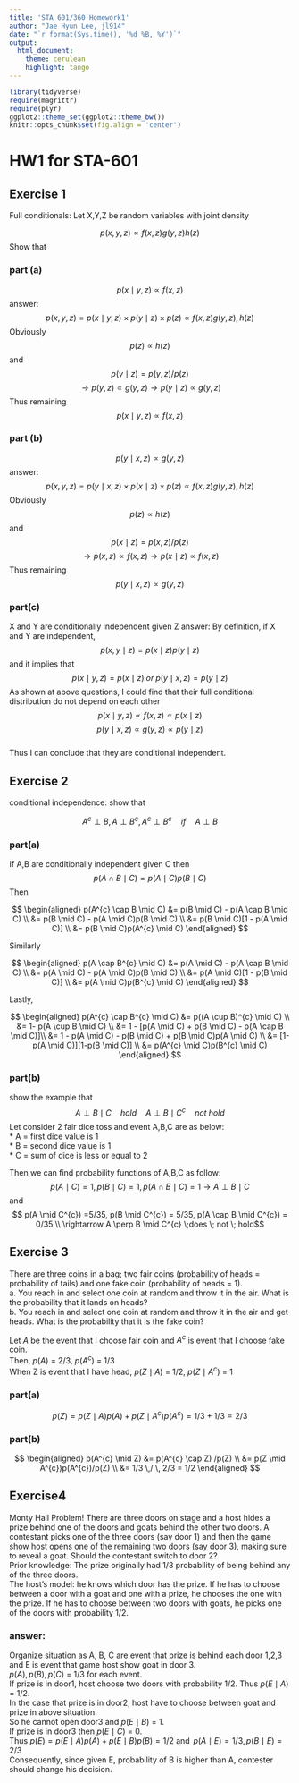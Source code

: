 ```yaml
---
title: 'STA 601/360 Homework1'
author: "Jae Hyun Lee, jl914"
date: "`r format(Sys.time(), '%d %B, %Y')`"
output: 
  html_document:
    theme: cerulean
    highlight: tango
---
```


```r
library(tidyverse)
require(magrittr)
require(plyr)
ggplot2::theme_set(ggplot2::theme_bw())
knitr::opts_chunk$set(fig.align = 'center')
```

# HW1 for STA-601


## Exercise 1
Full conditionals: Let X,Y,Z be random variables with joint density

$$
p(x,y,z) \propto f(x,z)g(y,z)h(z)
$$
Show that 

### part (a) 
$$
p(x \mid y,z) \propto f(x,z)
$$
answer: 
$$
p(x,y,z) = p(x \mid y,z) \times p(y \mid z) \times p(z) \propto f(x,z)g(y,z),h(z)
$$ 
Obviously 
$$ p(z) \propto h(z) $$ 
and 
$$p(y \mid z) = p(y,z) / p(z)$$ 
$$\rightarrow  p(y,z) \propto g(y,z) 
\rightarrow p(y \mid z) \propto g(y,z) 
$$ Thus remaining 
$$ p(x \mid y,z) \propto f(x,z) $$ 

### part (b) 
$$
p(y \mid x,z) \propto g(y,z)
$$
answer: 
$$
p(x,y,z) = p(y \mid x,z) \times p(x \mid z) \times p(z) \propto f(x,z)g(y,z),h(z)
$$ 
Obviously 
$$ p(z) \propto h(z)
$$ 
and 
$$p(x \mid z) = p(x,z) / p(z)
$$ 
$$
\rightarrow  p(x,z) \propto f(x,z) 
\rightarrow p(x \mid z) \propto f(x,z) 
$$ Thus remaining 
$$ p(y \mid x,z) \propto g(y,z) 
$$ 

### part(c\) 
X and Y are conditionally independent given Z
answer: 
By definition, if X and Y are independent,
$$ p(x,y \mid z) = p(x \mid z)p(y \mid z) $$ and it implies that
$$ p(x \mid y,z) = p(x \mid z) \;or\; p(y \mid x,z) = p(y \mid z) $$ As shown at above questions, I could find that their full conditional distribution do not depend on each other
$$ p(x \mid y,z) \propto f(x,z) \propto p(x \mid z) $$
$$ p(y \mid x,z) \propto g(y,z) \propto p(y \mid z) $$   
Thus I can conclude that they are conditional independent.




## Exercise 2
conditional independence: show that 

$$ A^{c} \perp B, A \perp B^{c}, A^{c} \perp B^{c}
\quad  if \quad A \perp B$$


### part(a)
If A,B are conditionally independent given C then
$$ p(A \cap B \mid C) = p(A \mid C)p(B \mid C)$$ Then

<!-- How to use aligned environment in LaTeX -->
$$
\begin{aligned}
p(A^{c} \cap B \mid C) &= p(B \mid C) - p(A \cap B \mid C) \\ 
&= p(B \mid C) - p(A \mid C)p(B \mid C) \\ 
&= p(B \mid C)[1 - p(A \mid C)] \\
&= p(B \mid C)p(A^{c} \mid C)
\end{aligned}
$$

Similarly 

$$
\begin{aligned}
p(A \cap B^{c} \mid C) &= p(A \mid C) - p(A \cap B \mid C) \\
&= p(A \mid C) - p(A \mid C)p(B \mid C) \\ 
&= p(A \mid C)[1 - p(B \mid C)] \\
&= p(A \mid C)p(B^{c} \mid C)
\end{aligned}
$$

Lastly,

$$ 
\begin{aligned}
p(A^{c} \cap B^{c} \mid C) &= p((A \cup B)^{c} \mid C) \\
&= 1- p(A \cup B \mid C) \\
&= 1 - [p(A \mid C) + p(B \mid C) - p(A \cap B \mid C)]\\
&= 1 - p(A \mid C) - p(B \mid C) + p(B \mid C)p(A \mid C) \\
&= [1-p(A \mid C)][1-p(B \mid C)] \\
&= p(A^{c} \mid C)p(B^{c} \mid C)
\end{aligned}
$$



### part(b)

show the example that 
$$ A \perp B \mid C \quad hold \quad A \perp B \mid C^{c} \quad not \; hold  $$
Let consider 2 fair dice toss and event A,B,C are as below:     
* A = first dice value is 1      
* B = second dice value is 1      
* C = sum of dice is less or equal to 2     

Then we can find probability functions of A,B,C as follow:     
$$ p(A \mid C) = 1, p(B \mid C) = 1, p(A \cap B \mid C) =1 \rightarrow A \perp B \mid C $$ and
$$ p(A \mid C^{c}) =5/35, p(B \mid C^{c}) = 5/35, p(A \cap B \mid C^{c}) = 0/35 \\ \rightarrow A \perp B \mid C^{c} \;does \; not \; hold$$

## Exercise 3
There are three coins in a bag; two fair coins (probability of heads = probability of tails) and one fake coin (probability of heads = 1).  
a. You reach in and select one coin at random and throw it in the air. What is the probability that it lands on heads?  
b. You reach in and select one coin at random and throw it in the air and get heads. What is the probability that it is the fake coin?

Let $A$ be the event that I choose fair coin and $A^{c}$ is event that I choose fake coin.     
Then, $p(A)$ = 2/3, $p(A^{c})$ = 1/3   
When Z is event that I have head, $p(Z \mid A)$ = 1/2, $p(Z \mid A^{c})$ = 1   

### part(a)
$$ p(Z) =p(Z \mid A)p(A) + p(Z \mid A^{c})p(A^{c}) = 1/3 + 1/3 = 2/3 $$

### part(b)
$$
\begin{aligned}
p(A^{c} \mid Z) &= p(A^{c} \cap Z) /p(Z) \\
&= p(Z \mid A^{c})p(A^{c})/p(Z) \\
&= 1/3 \,/ \, 2/3 = 1/2 
\end{aligned}
$$ 


## Exercise4
Monty Hall Problem! There are three doors on stage and a host hides a prize behind one of the doors and goats behind the other two doors. A contestant picks one of the three doors (say door 1) and then the game show host opens one of the remaining two doors (say door 3), making sure to reveal a goat. Should the contestant switch to door 2?  
Prior knowledge: The prize originally had 1/3 probability of being behind any of the three doors.  
The host's model: he knows which door has the prize. If he has to choose between a door with a goat and one with a prize, he chooses the one with the prize. If he has to choose between two doors with goats, he picks one of the doors with probability 1/2.

### answer:
Organize situation as A, B, C are event that prize is behind each door 1,2,3 and E is event that game host show goat in door 3.    
$p(A),p(B),p(C)$ = 1/3 for each event.    
If prize is in door1, host choose two doors with probability 1/2. 
Thus $p(E \mid A)$ = 1/2.   
In the case that prize is in door2, host have to choose between goat and prize in above situation.      
So he cannot open door3 and $p(E \mid B)$ = 1.     
If prize is in door3 then $p(E \mid C)$ = 0.   
Thus $p(E) = p(E \mid A)p(A) + p(E \mid B)p(B) = 1/2$ and $\,p(A \mid E)=1/3, p(B \mid E)=2/3$    
Consequently, since given E, probability of B is higher than A, contester should change his decision.    